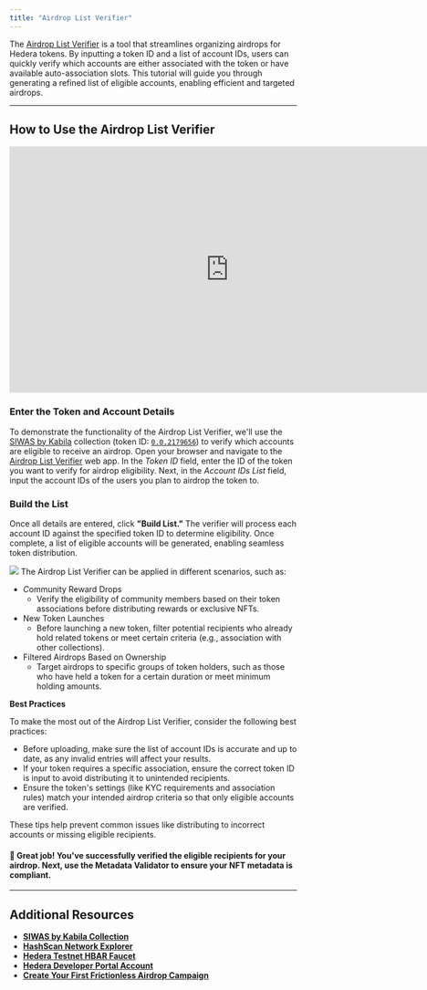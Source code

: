 ---
title: "Airdrop List Verifier"
---

The [Airdrop List Verifier](https://nft-studio.hashgraph.com/airdrop-list-verifier/) is a tool that streamlines organizing airdrops for Hedera tokens. By inputting a token ID and a list of account IDs, users can quickly verify which accounts are either associated with the token or have available auto-association slots. This tutorial will guide you through generating a refined list of eligible accounts, enabling efficient and targeted airdrops.

<Columns cols={2}>
  <Card
    title="Airdrop List Verifier Web App"
    href="https://nft-studio.hashgraph.com/airdrop-list-verifier/"
    arrow
    img="/images/open-source-solutions/nft-studio/airdrop-list-verifier/airdrop-list-verifier-2.png"
  ></Card>
  <Card
    title="Airdrop List Verifier Repo"
    href="https://github.com/hedera-dev/airdrop-list-verifier"
    arrow
    img="/images/open-source-solutions/nft-studio/airdrop-list-verifier/airdrop-list-verifier-3.png"
  ></Card>
</Columns>

---

## How to Use the Airdrop List Verifier

<iframe
  width="768"
  height="432"
  src="https://www.youtube.com/embed/3nzizeimiy0"
  title="NFT Studio | Airdrop List Verifier"
  frameborder="0"
  allow="accelerometer; autoplay; clipboard-write; encrypted-media; gyroscope; picture-in-picture; web-share"
  referrerpolicy="strict-origin-when-cross-origin"
  allowfullscreen
></iframe>

### **Enter the Token and Account Details**

To demonstrate the functionality of the Airdrop List Verifier, we'll use the [SIWAS by Kabila](https://market.kabila.app/en/collections/2179656) collection (token ID: [`0.0.2179656`](https://hashscan.io/mainnet/token/0.0.2179656)) to verify which accounts are eligible to receive an airdrop. Open your browser and navigate to the [Airdrop List Verifier](https://nftstudio.hashgraph.com/airdrop-list-verifier/) web app. In the _Token ID_ field, enter the ID of the token you want to verify for airdrop eligibility. Next, in the _Account IDs List_ field, input the account IDs of the users you plan to airdrop the token to.

### **Build the List**

Once all details are entered, click **"Build List."** The verifier will process each account ID against the specified token ID to determine eligibility. Once complete, a list of eligible accounts will be generated, enabling seamless token distribution.

<Frame>
  <img src="/images/open-source-solutions/nft-studio/airdrop-list-verifier/airdrop-list-verifier-1.png" />
</Frame>

<Accordion title="Use Cases &#x26; Best Practices">
The Airdrop List Verifier can be applied in different scenarios, such as:

- *C*ommunity Reward Drops
  - Verify the eligibility of community members based on their token associations before distributing rewards or exclusive NFTs.
- New Token Launches
  - Before launching a new token, filter potential recipients who already hold related tokens or meet certain criteria (e.g., association with other collections).
- Filtered Airdrops Based on Ownership
  - Target airdrops to specific groups of token holders, such as those who have held a token for a certain duration or meet minimum holding amounts.

**Best Practices**

To make the most out of the Airdrop List Verifier, consider the following best practices:

- Before uploading, make sure the list of account IDs is accurate and up to date, as any invalid entries will affect your results.
- If your token requires a specific association, ensure the correct token ID is input to avoid distributing it to unintended recipients.
- Ensure the token's settings (like KYC requirements and association rules) match your intended airdrop criteria so that only eligible accounts are verified.

These tips help prevent common issues like distributing to incorrect accounts or missing eligible recipients.

</Accordion>

#### 🎉 Great job! You've successfully verified the eligible recipients for your airdrop. Next, use the Metadata Validator to ensure your NFT metadata is compliant.

---

## Additional Resources

- [**SIWAS by Kabila Collection** ](https://market.kabila.app/en/collections/2179656)
- [**HashScan Network Explorer**](https://hashscan.io/)
- [**Hedera Testnet HBAR Faucet**](https://portal.hedera.com/faucet)
- [**Hedera Developer Portal Account**](https://portal.hedera.com/)
- [**Create Your First Frictionless Airdrop Campaign**](/hedera/tutorials/token/create-your-first-frictionless-airdrop-campaign)
